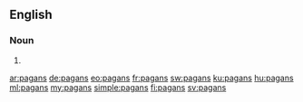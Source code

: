 ==English==

===Noun===
{{head|en|noun plural form}}

# {{plural of|pagan|lang=en}}

[[ar:pagans]]
[[de:pagans]]
[[eo:pagans]]
[[fr:pagans]]
[[sw:pagans]]
[[ku:pagans]]
[[hu:pagans]]
[[ml:pagans]]
[[my:pagans]]
[[simple:pagans]]
[[fi:pagans]]
[[sv:pagans]]